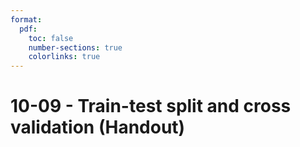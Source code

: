 ```yaml
---
format:
  pdf:
    toc: false
    number-sections: true
    colorlinks: true
---
```


# 10-09 - Train-test split and cross validation (Handout)
